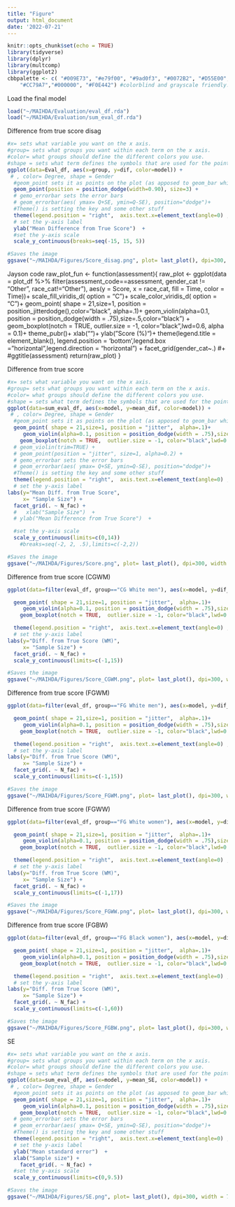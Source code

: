 ```yaml
---
title: "Figure"
output: html_document
date: '2022-07-21'
---
```


```r
knitr::opts_chunk$set(echo = TRUE)
library(tidyverse)
library(dplyr)
library(multcomp)
library(ggplot2)
cbbpalette <- c( "#009E73", "#e79f00", "#9ad0f3", "#0072B2", "#D55E00", 
    "#CC79A7","#000000", "#F0E442") #colorblind and grayscale friendly.
```


Load the final model
```r
load("~/MAIHDA/Evaluation/eval_df.rda")
load("~/MAIHDA/Evaluation/sum_eval_df.rda")
```


Difference from true score disag
```r
#x= sets what variable you want on the x axis. 
#group= sets what groups you want within each term on the x axis. 
#color= what groups should define the different colors you use. 
#shape = sets what term defines the symbols that are used for the points.
ggplot(data=Eval_df, aes(x=group, y=dif, color=model)) +
 # , color= Degree, shape = Gender
  #geom_point sets it as points on the plot (as apposed to geom_bar which would give a bar graph)
  geom_point(position = position_dodge(width=0.90), size=3) + 
  # gemo_errorbar sets the error bars
  # geom_errorbar(aes( ymax= Q+SE, ymin=Q-SE), position="dodge")+
  #Theme() is setting the key and some other stuff
  theme(legend.position = "right",  axis.text.x=element_text(angle=0) , axis.title.x = element_blank(), axis.ticks.x=element_blank(),panel.grid.major = element_blank(), panel.grid.minor = element_blank(),panel.background = element_blank(), axis.line = element_line(colour = "black"),text = element_text(size=16, color = "black")) +
  # set the y-axis label
  ylab("Mean Difference from True Score")  +
  #set the y-axis scale
  scale_y_continuous(breaks=seq(-15, 15, 5)) 

#Saves the image
ggsave("~/MAIHDA/Figures/Score_disag.png", plot= last_plot(), dpi=300, width = 7.3, height = 3.25, units = "in", device = "png")
```

Jayson code
raw_plot_fun <- function(assessment){
raw_plot <- ggplot(data = plot_df %>% filter(assessment_code==assessment, gender_cat != "Other", race_cat!="Other"),
                           aes(y = Score, x = race_cat, fill = Time, color = Time))+
     scale_fill_viridis_d( option = "C")+ scale_color_viridis_d( option = "C")+
    geom_point( shape = 21,size=1, position = position_jitterdodge(),color="black",  alpha=.1)+
     geom_violin(alpha=0.1, position = position_dodge(width = .75),size=.5,color="black") +
    geom_boxplot(notch = TRUE,  outlier.size = -1, color="black",lwd=0.6, alpha = 0.1)+
     theme_pubr()+
  xlab("")+
  ylab("Score (%)")+
  theme(legend.title = element_blank(), legend.position = 'bottom',legend.box = "horizontal",legend.direction = "horizontal") + facet_grid(gender_cat~.) #+
  #ggtitle(assessment)
return(raw_plot)
}

Difference from true score
```r
#x= sets what variable you want on the x axis. 
#group= sets what groups you want within each term on the x axis. 
#color= what groups should define the different colors you use. 
#shape = sets what term defines the symbols that are used for the points.
ggplot(data=sum_eval_df, aes(x=model, y=mean_dif, color=model)) +
 # , color= Degree, shape = Gender
  #geom_point sets it as points on the plot (as apposed to geom_bar which would give a bar graph)
  geom_point( shape = 21,size=1, position = "jitter",  alpha=.1)+
     geom_violin(alpha=0.1, position = position_dodge(width = .75),size=.5,color="black") +
    geom_boxplot(notch = TRUE,  outlier.size = -1, color="black",lwd=0.6, alpha = 0.1)+
  # geom_violin(trim=TRUE) +
  # geom_point(position = "jitter", size=1, alpha=0.2) + 
  # gemo_errorbar sets the error bars
  # geom_errorbar(aes( ymax= Q+SE, ymin=Q-SE), position="dodge")+
  #Theme() is setting the key and some other stuff
  theme(legend.position = "right",  axis.text.x=element_text(angle=0) , axis.ticks.x=element_blank(),panel.grid.major = element_blank(), panel.grid.minor = element_blank(),panel.background = element_blank(), axis.line = element_line(colour = "black"),text = element_text(size=16, color = "black")) +
  # set the y-axis label
labs(y="Mean Diff. from True Score",
     x= "Sample Size") +
  facet_grid(. ~ N_fac) +
  #   xlab("Sample Size")  +
  # ylab("Mean Difference from True Score")  +

  #set the y-axis scale
  scale_y_continuous(limits=c(0,14)) 
    #breaks=seq(-2, 2, .5),limits=c(-2,2)) 

#Saves the image
ggsave("~/MAIHDA/Figures/Score.png", plot= last_plot(), dpi=300, width = 7.3, height = 3.25, units = "in", device = "png")
```

Difference from true score (CGWM)
```r

ggplot(data=filter(eval_df, group=="CG White men"), aes(x=model, y=dif_abs, color=model)) +

  geom_point( shape = 21,size=1, position = "jitter",  alpha=.1)+
     geom_violin(alpha=0.1, position = position_dodge(width = .75),size=.5,color="black") +
    geom_boxplot(notch = TRUE,  outlier.size = -1, color="black",lwd=0.6, alpha = 0.1)+

  theme(legend.position = "right",  axis.text.x=element_text(angle=0) , axis.ticks.x=element_blank(),panel.grid.major = element_blank(), panel.grid.minor = element_blank(),panel.background = element_blank(), axis.line = element_line(colour = "black"),text = element_text(size=16, color = "black")) +
  # set the y-axis label
labs(y="Diff. from True Score (WM)",
     x= "Sample Size") +
  facet_grid(. ~ N_fac) +
  scale_y_continuous(limits=c(-1,15)) 

#Saves the image
ggsave("~/MAIHDA/Figures/Score_CGWM.png", plot= last_plot(), dpi=300, width = 7.3, height = 3.25, units = "in", device = "png")
```

Difference from true score (FGWM)
```r

ggplot(data=filter(eval_df, group=="FG White men"), aes(x=model, y=dif_abs, color=model)) +

  geom_point( shape = 21,size=1, position = "jitter",  alpha=.1)+
     geom_violin(alpha=0.1, position = position_dodge(width = .75),size=.5,color="black") +
    geom_boxplot(notch = TRUE,  outlier.size = -1, color="black",lwd=0.6, alpha = 0.1)+

  theme(legend.position = "right",  axis.text.x=element_text(angle=0) , axis.ticks.x=element_blank(),panel.grid.major = element_blank(), panel.grid.minor = element_blank(),panel.background = element_blank(), axis.line = element_line(colour = "black"),text = element_text(size=16, color = "black")) +
  # set the y-axis label
labs(y="Diff. from True Score (WM)",
     x= "Sample Size") +
  facet_grid(. ~ N_fac) +
  scale_y_continuous(limits=c(-1,15)) 

#Saves the image
ggsave("~/MAIHDA/Figures/Score_FGWM.png", plot= last_plot(), dpi=300, width = 7.3, height = 3.25, units = "in", device = "png")
```

Difference from true score (FGWW)
```r

ggplot(data=filter(eval_df, group=="FG White women"), aes(x=model, y=dif_abs, color=model)) +

  geom_point( shape = 21,size=1, position = "jitter",  alpha=.1)+
     geom_violin(alpha=0.1, position = position_dodge(width = .75),size=.5,color="black") +
    geom_boxplot(notch = TRUE,  outlier.size = -1, color="black",lwd=0.6, alpha = 0.1)+

  theme(legend.position = "right",  axis.text.x=element_text(angle=0) , axis.ticks.x=element_blank(),panel.grid.major = element_blank(), panel.grid.minor = element_blank(),panel.background = element_blank(), axis.line = element_line(colour = "black"),text = element_text(size=16, color = "black")) +
  # set the y-axis label
labs(y="Diff. from True Score (WM)",
     x= "Sample Size") +
  facet_grid(. ~ N_fac) +
  scale_y_continuous(limits=c(-1,17)) 

#Saves the image
ggsave("~/MAIHDA/Figures/Score_FGWW.png", plot= last_plot(), dpi=300, width = 7.3, height = 3.25, units = "in", device = "png")
```

Difference from true score (FGBW)
```r

ggplot(data=filter(eval_df, group=="FG Black women"), aes(x=model, y=dif_abs, color=model)) +

  geom_point( shape = 21,size=1, position = "jitter",  alpha=.1)+
     geom_violin(alpha=0.1, position = position_dodge(width = .75),size=.5,color="black") +
    geom_boxplot(notch = TRUE,  outlier.size = -1, color="black",lwd=0.6, alpha = 0.1)+

  theme(legend.position = "right",  axis.text.x=element_text(angle=0) , axis.ticks.x=element_blank(),panel.grid.major = element_blank(), panel.grid.minor = element_blank(),panel.background = element_blank(), axis.line = element_line(colour = "black"),text = element_text(size=16, color = "black")) +
  # set the y-axis label
labs(y="Diff. from True Score (WM)",
     x= "Sample Size") +
  facet_grid(. ~ N_fac) +
  scale_y_continuous(limits=c(-1,60)) 

#Saves the image
ggsave("~/MAIHDA/Figures/Score_FGBW.png", plot= last_plot(), dpi=300, width = 7.3, height = 3.25, units = "in", device = "png")
```

SE
```r
#x= sets what variable you want on the x axis. 
#group= sets what groups you want within each term on the x axis. 
#color= what groups should define the different colors you use. 
#shape = sets what term defines the symbols that are used for the points.
ggplot(data=sum_eval_df, aes(x=model, y=mean_SE, color=model)) +
 # , color= Degree, shape = Gender
  #geom_point sets it as points on the plot (as apposed to geom_bar which would give a bar graph)
  geom_point( shape = 21,size=1, position = "jitter",  alpha=.1)+
     geom_violin(alpha=0.1, position = position_dodge(width = .75),size=.5,color="black") +
    geom_boxplot(notch = TRUE,  outlier.size = -1, color="black",lwd=0.6, alpha = 0.1)+
  # gemo_errorbar sets the error bars
  # geom_errorbar(aes( ymax= Q+SE, ymin=Q-SE), position="dodge")+
  #Theme() is setting the key and some other stuff
  theme(legend.position = "right",  axis.text.x=element_text(angle=0) , axis.ticks.x=element_blank(),panel.grid.major = element_blank(), panel.grid.minor = element_blank(),panel.background = element_blank(), axis.line = element_line(colour = "black"),text = element_text(size=16, color = "black")) +
  # set the y-axis label
  ylab("Mean standard error")  +
  xlab("Sample size") +
    facet_grid(. ~ N_fac) +
  #set the y-axis scale
  scale_y_continuous(limits=c(0,9.5)) 

#Saves the image
ggsave("~/MAIHDA/Figures/SE.png", plot= last_plot(), dpi=300, width = 7.3, height = 3.25, units = "in", device = "png")
```

